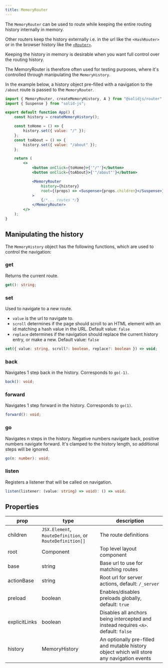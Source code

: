 ```yaml
---
title: MemoryRouter
---
```


The `MemoryRouter` can be used to route while keeping the entire routing history internally in memory.

Other routers keep the history externally i.e. in the url like the `<HashRouter>` or in the browser history like the [`<Router>`](/solid-router/reference/components/memory-router).

Keeping the history in memory is desirable when you want full control over the routing history.

The MemoryRouter is therefore often used for testing purposes, where it's controlled through manipulating the `MemoryHistory`.

In the example below, a history object pre-filled with a navigation to the `/about` route is passed to the `MemoryRouter`.

```jsx
import { MemoryRouter, createMemoryHistory, A } from "@solidjs/router";
import { Suspense } from "solid-js";

export default function App() {
	const history = createMemoryHistory();

	const toHome = () => {
		history.set({ value: "/" });
	};
	const toAbout = () => {
		history.set({ value: "/about" });
	};

	return (
		<>
			<button onClick={toHome}>{'"/"'}</button>
			<button onClick={toAbout}>{'"/about"'}</button>

			<MemoryRouter
				history={history}
				root={(props) => <Suspense>{props.children}</Suspense>}
			>
				{/*... routes */}
			</MemoryRouter>
		</>
	);
}
```

## Manipulating the history

The `MemoryHistory` object has the following functions, which are used to control the navigation:

### get

Returns the current route.

```ts
get(): string;
```

### set

Used to navigate to a new route.

- `value` is the url to navigate to.
- `scroll` determines if the page should scroll to an HTML element with an id matching a hash value in the URL. Default value: `false`
- `replace` determines if the navigation should replace the current history entry, or make a new. Default value: `false`

```ts
set({ value: string, scroll?: boolean, replace?: boolean }) => void;
```

### back

Navigates 1 step back in the history. Corresponds to `go(-1)`.

```ts
back(): void;
```

### forward

Navigates 1 step forward in the history. Corresponds to `go(1)`.

```ts
forward(): void;
```

### go

Navigates n steps in the history. Negative numbers navigate back, positive numbers navigate forward. It's clamped to the history length, so additional steps will be ignored.

```ts
go(n: number): void;
```

### listen

Registers a listener that will be called on navigation.

```ts
listen(listener: (value: string) => void): () => void;
```

## Properties

| prop          | type                                                     | description                                                                                |
| ------------- | -------------------------------------------------------- | ------------------------------------------------------------------------------------------ |
| children      | `JSX.Element`, `RouteDefinition`, or `RouteDefinition[]` | The route definitions                                                                      |
| root          | Component                                                | Top level layout component                                                                 |
| base          | string                                                   | Base url to use for matching routes                                                        |
| actionBase    | string                                                   | Root url for server actions, default: `/_server`                                           |
| preload       | boolean                                                  | Enables/disables preloads globally, default: `true`                                        |
| explicitLinks | boolean                                                  | Disables all anchors being intercepted and instead requires `<A>`. default: `false`        |
| history       | MemoryHistory                                            | An optionally pre-filled and mutable history object which will store any navigation events |
